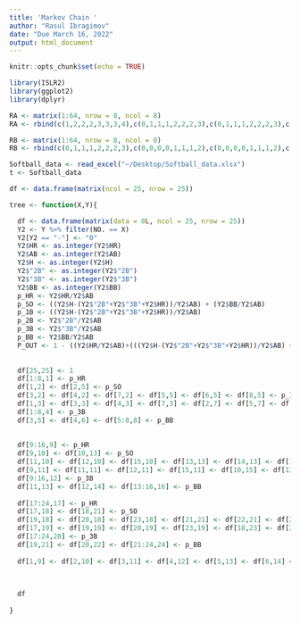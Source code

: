 ```yaml
---
title: 'Markov Chain '
author: "Rasul Ibragimov"
date: "Due March 16, 2022"
output: html_document
---
```



```r
knitr::opts_chunk$set(echo = TRUE)
```



```r
library(ISLR2)
library(ggplot2)
library(dplyr)

```

```r
RA <- matrix(1:64, nrow = 8, ncol = 8)
RA <- rbind(c(1,2,2,2,3,3,3,4),c(0,1,1,1,2,2,2,3),c(0,1,1,1,2,2,2,3),c(0,1,1,1,2,2,2,3),c(0,0,0,0,1,1,1,2),c(0,0,0,0,1,1,1,2),c(0,0,0,0,1,1,1,2),c(0,0,0,0,0,0,0,1))
```


```r
RB <- matrix(1:64, nrow = 8, ncol = 8)
RB <- rbind(c(0,1,1,1,2,2,2,3),c(0,0,0,0,1,1,1,2),c(0,0,0,0,1,1,1,2),c(0,0,0,0,1,1,1,2),c(0,0,0,0,0,0,0,1),c(0,0,0,0,0,0,0,1),c(0,0,0,0,0,0,0,1),c(0,0,0,0,0,0,0,0))
```



```r
Softball_data <- read_excel("~/Desktop/Softball_data.xlsx")
t <- Softball_data
```



```r

df <- data.frame(matrix(ncol = 25, nrow = 25))

tree <- function(X,Y){

  df <- data.frame(matrix(data = 0L, ncol = 25, nrow = 25))
  Y2 <- Y %>% filter(NO. == X)
  Y2[Y2 == "-"] <- "0"
  Y2$HR <- as.integer(Y2$HR)
  Y2$AB <- as.integer(Y2$AB)
  Y2$H <- as.integer(Y2$H)
  Y2$"2B" <- as.integer(Y2$"2B")
  Y2$"3B" <- as.integer(Y2$"3B")
  Y2$BB <- as.integer(Y2$BB)
  p_HR <- Y2$HR/Y2$AB
  p_SO <- ((Y2$H-(Y2$"2B"+Y2$"3B"+Y2$HR))/Y2$AB) + (Y2$BB/Y2$AB)
  p_1B <- ((Y2$H-(Y2$"2B"+Y2$"3B"+Y2$HR))/Y2$AB)
  p_2B <- Y2$"2B"/Y2$AB
  p_3B <- Y2$"3B"/Y2$AB
  p_BB <- Y2$BB/Y2$AB
  P_OUT <- 1 - ((Y2$HR/Y2$AB)+(((Y2$H-(Y2$"2B"+Y2$"3B"+Y2$HR))/Y2$AB) + (Y2$BB/Y2$AB))+((Y2$H-(Y2$"2B"+Y2$"3B"+Y2$HR))/Y2$AB)+(Y2$"2B"/Y2$AB)+(Y2$"3B"/Y2$AB)+(Y2$BB/Y2$AB))
    
    
  df[25,25] <- 1
  df[1:8,1] <- p_HR
  df[1,2] <- df[2,5] <- p_SO
  df[3,2] <- df[4,2] <- df[7,2] <- df[5,5] <- df[6,5] <- df[8,5] <- p_1B
  df[1,3] <- df[3,3] <- df[4,3] <- df[7,3] <- df[2,7] <- df[5,7] <- df[6,7] <- df[8,7] <- p_2B
  df[1:8,4] <- p_3B
  df[3,5] <- df[4,6] <- df[5:8,8] <- p_BB
  
  
  df[9:16,9] <- p_HR
  df[9,10] <- df[10,13] <- p_SO
  df[11,10] <- df[12,10] <- df[15,10] <- df[13,13] <- df[14,13] <- df[16,13] <- p_1B
  df[9,11] <- df[11,11] <- df[12,11] <- df[15,11] <- df[10,15] <- df[13,15] <- df[14,15] <- df[16,15] <- p_2B
  df[9:16,12] <- p_3B
  df[11,13] <- df[12,14] <- df[13:16,16] <- p_BB
  
  df[17:24,17] <- p_HR
  df[17,18] <- df[18,21] <- p_SO
  df[19,18] <- df[20,18] <- df[23,18] <- df[21,21] <- df[22,21] <- df[24,21] <- p_1B
  df[17,19] <- df[19,19] <- df[20,19] <- df[23,19] <- df[18,23] <- df[21,23] <- df[22,23] <- df[24,23] <- p_2B
  df[17:24,20] <- p_3B
  df[19,21] <- df[20,22] <- df[21:24,24] <- p_BB
  
  df[1,9] <- df[2,10] <- df[3,11] <- df[4,12] <- df[5,13] <- df[6,14] <- df[7,15] <- df[8,16] <- df[9,17] <- df[10,18] <- df[11,19] <- df[12,20] <- df[13,21] <- df[14,22] <- df[15,23] <- df[16,24] <- df[17:24,25] <- P_OUT
  

  
  df
  
}



```







